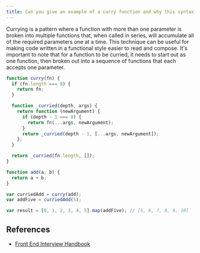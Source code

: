 ```yaml
---
title: Can you give an example of a curry function and why this syntax offers an advantage?
---
```


Currying is a pattern where a function with more than one parameter is broken into multiple functions that, when called in series, will accumulate all of the required parameters one at a time. This technique can be useful for making code written in a functional style easier to read and compose. It's important to note that for a function to be curried, it needs to start out as one function, then broken out into a sequence of functions that each accepts one parameter.

```js
function curry(fn) {
  if (fn.length === 0) {
    return fn;
  }

  function _curried(depth, args) {
    return function (newArgument) {
      if (depth - 1 === 0) {
        return fn(...args, newArgument);
      }
      return _curried(depth - 1, [...args, newArgument]);
    };
  }

  return _curried(fn.length, []);
}

function add(a, b) {
  return a + b;
}

var curriedAdd = curry(add);
var addFive = curriedAdd(5);

var result = [0, 1, 2, 3, 4, 5].map(addFive); // [5, 6, 7, 8, 9, 10]
```

## References

- [Front End Interview Handbook](https://www.frontendinterviewhandbook.com/javascript-questions)
